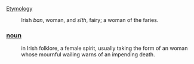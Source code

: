 [[Etymology]]
:Irish ''ban'', woman, and ''sïth'', fairy; a woman of the faries.
===[[noun]]===
:in Irish folklore, a female spirit, usually taking the form of an woman whose mournful wailing warns of an impending death.